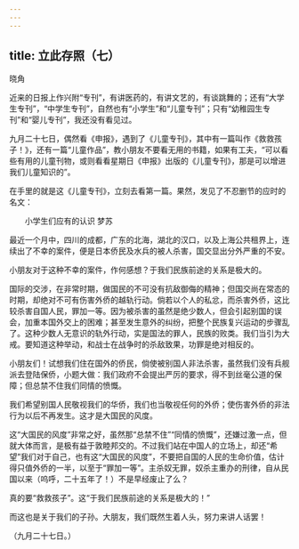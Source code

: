 ```yaml
---
---
---
```

title: 立此存照（七）
---



晓角

近来的日报上作兴附“专刊”，有讲医药的，有讲文艺的，有谈跳舞的；还有“大学生专刊”，“中学生专刊”，自然也有“小学生”和“儿童专刊”；只有“幼稚园生专刊”和“婴儿专刊”，我还没有看见过。

九月二十七日，偶然看《申报》，遇到了《儿童专刊》，其中有一篇叫作《救救孩子！》，还有一篇“儿童作品”，教小朋友不要看无用的书籍，如果有工夫，“可以看些有用的儿童刊物，或则看看星期日《申报》出版的《儿童专刊》，那是可以增进我们儿童知识的”。

在手里的就是这《儿童专刊》，立刻去看第一篇。果然，发见了不忍删节的应时的名文：

　　小学生们应有的认识 梦苏

最近一个月中，四川的成都，广东的北海，湖北的汉口，以及上海公共租界上，连续出了不幸的案件，便是日本侨民及水兵的被人杀害，国交显出分外严重的不安。

小朋友对于这种不幸的案件，作何感想？于我们民族前途的关系是极大的。

国际的交涉，在非常时期，做国民的不可没有抗敌御侮的精神；但国交尚在常态的时期，却绝对不可有伤害外侨的越轨行动。倘若以个人的私忿，而杀害外侨，这比较杀害自国人民，罪加一等。因为被杀害的虽然是绝少数人，但会引起别国的误会，加重本国外交上的困难；甚至发生意外的纠纷，把整个民族复兴运动的步骤乱了。这种少数人无意识的轨外行动，实是国法的罪人，民族的败类。我们当引为大戒。要知道这种举动，和战士在战争时的杀敌致果，功罪是绝对相反的。

小朋友们！试想我们住在国外的侨民，倘使被别国人非法杀害，虽然我们没有兵舰派去登陆保侨，小题大做：我们政府不会提出严厉的要求，得不到丝毫公道的保障；但总禁不住我们同情的愤慨。

我们希望别国人民敬视我们的华侨，我们也当敬视任何的外侨；使伤害外侨的非法行为以后不再发生。这才是大国民的风度。

这“大国民的风度”非常之好，虽然那“总禁不住”“同情的愤慨”，还嫌过激一点，但就大体而言，是极有益于敦睦邦交的。不过我们站在中国人的立场上，却还“希望”我们对于自己，也有这“大国民的风度”，不要把自国的人民的生命价值，估计得只值外侨的一半，以至于“罪加一等”。主杀奴无罪，奴杀主重办的刑律，自从民国以来（呜呼，二十五年了！）不是早经废止了么？

真的要“救救孩子”。这“于我们民族前途的关系是极大的！”

而这也是关于我们的子孙。大朋友，我们既然生着人头，努力来讲人话罢！

（九月二十七日。）